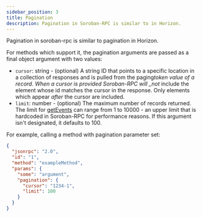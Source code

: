 ```yaml
---
sidebar_position: 3
title: Pagination
description: Pagination in Soroban-RPC is similar to in Horizon.
---
```


Pagination in soroban-rpc is similar to pagination in Horizon.

For methods which support it, the pagination arguments are passed as a final object argument with two values:

- `cursor`: string - (optional) A string ID that points to a specific location in a collection of responses and is pulled from the paging*token value of a record. When a cursor is provided Soroban-RPC will \_not* include the element whose id matches the cursor in the response. Only elements which appear _after_ the cursor are included.
- `limit`: number - (optional) The maximum number of records returned. The limit for [getEvents](./methods/getEvents.mdx) can range from 1 to 10000 - an upper limit that is hardcoded in Soroban-RPC for performance reasons. If this argument isn't designated, it defaults to 100.

For example, calling a method with pagination parameter set:

```json
{
  "jsonrpc": "2.0",
  "id": "1",
  "method": "exampleMethod",
  "params": {
    "some": "argument",
    "pagination": {
      "cursor": "1234-1",
      "limit": 100
    }
  }
}
```
